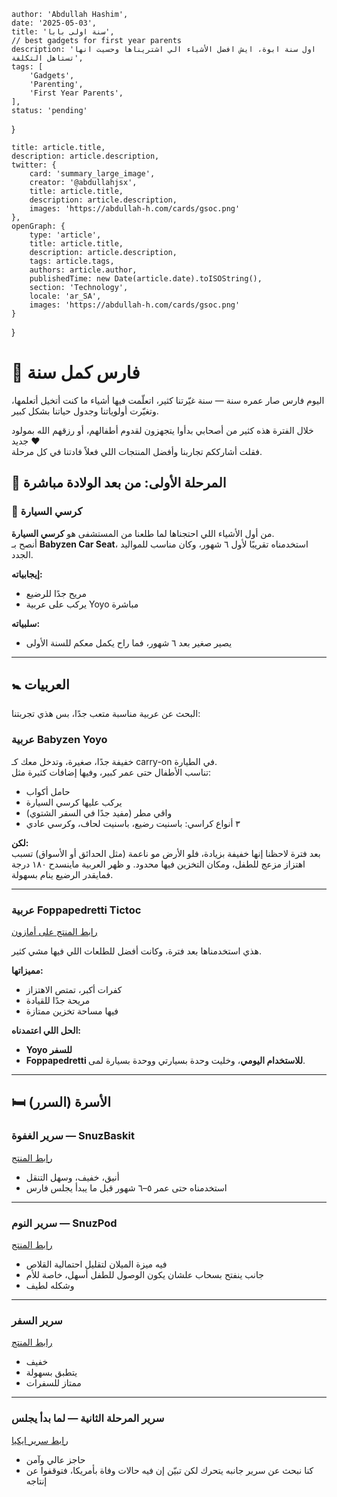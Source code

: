 
    author: 'Abdullah Hashim',
    date: '2025-05-03',
    title: 'سنة اولى بابا',
    // best gadgets for first year parents
    description: 'اول سنة ابوة، ايش افضل الأشياء الي اشتريناها وحسيت انها تستاهل التكلفة',
    tags: [
        'Gadgets',
        'Parenting',
        'First Year Parents',
    ],
    status: 'pending'
}

    title: article.title,
    description: article.description,
    twitter: {
        card: 'summary_large_image',
        creator: '@abdullahjsx',
        title: article.title,
        description: article.description,
        images: 'https://abdullah-h.com/cards/gsoc.png'
    },
    openGraph: {
        type: 'article',
        title: article.title,
        description: article.description,
        tags: article.tags,
        authors: article.author,
        publishedTime: new Date(article.date).toISOString(),
        section: 'Technology',
        locale: 'ar_SA',
        images: 'https://abdullah-h.com/cards/gsoc.png'
    }
}




# 🎉 فارس كمل سنة

اليوم فارس صار عمره سنة — سنة غيّرتنا كثير، اتعلّمت فيها أشياء ما كنت أتخيل أتعلمها، وتغيّرت أولوياتنا وجدول حياتنا بشكل كبير.

خلال الفترة هذه كثير من أصحابي بدأوا يتجهزون لقدوم أطفالهم، أو رزقهم الله بمولود جديد ❤️  
فقلت أشارككم تجاربنا وأفضل المنتجات اللي فعلاً فادتنا في كل مرحلة.


## 👶 المرحلة الأولى: من بعد الولادة مباشرة

### 🍼 كرسي السيارة  
من أول الأشياء اللي احتجناها لما طلعنا من المستشفى هو **كرسي السيارة**.  
أنصح بـ **Babyzen Car Seat**، استخدمناه تقريبًا لأول ٦ شهور، وكان مناسب للمواليد الجدد.

**إيجابياته:**
- مريح جدًا للرضيع  
- يركب على عربية Yoyo مباشرة

**سلبياته:**
- يصير صغير بعد ٦ شهور، فما راح يكمل معكم للسنة الأولى

---

## 🚼 العربيات

البحث عن عربية مناسبة متعب جدًا، بس هذي تجربتنا:

### عربية Babyzen Yoyo  
خفيفة جدًا، صغيرة، وتدخل معك كـ carry-on في الطيارة.  
تناسب الأطفال حتى عمر كبير، وفيها إضافات كثيرة مثل:

- حامل أكواب  
- يركب عليها كرسي السيارة  
- واقي مطر (مفيد جدًا في السفر الشتوي)  
- ٣ أنواع كراسي: باسنيت رضيع، باسنيت لحاف، وكرسي عادي

**لكن:**  
بعد فترة لاحظنا إنها خفيفة بزيادة، فلو الأرض مو ناعمة (مثل الحدائق أو الأسواق) تسبب اهتزاز مزعج للطفل، ومكان التخزين فيها محدود.
و ظهر العربية ماينسدح ١٨٠ درجة فمايقدر الرضيع ينام بسهولة.

---

### عربية Foppapedretti Tictoc  
[رابط المنتج على أمازون](https://amzn.to/4jGTj2C)

هذي استخدمناها بعد فترة، وكانت أفضل للطلعات اللي فيها مشي كثير.

**مميزاتها:**
- كفرات أكبر، تمتص الاهتزاز  
- مريحة جدًا للقيادة  
- فيها مساحة تخزين ممتازة

**الحل اللي اعتمدناه:**  
- **Yoyo للسفر**  
- **Foppapedretti للاستخدام اليومي**، وخليت وحدة بسيارتي ووحدة بسيارة لمى.

---

## 🛏️ الأسرة (السرر)

### سرير الغفوة — SnuzBaskit  
[رابط المنتج](https://amzn.to/4m0SD9F)

- أنيق، خفيف، وسهل التنقل  
- استخدمناه حتى عمر ٥–٦ شهور قبل ما يبدأ يجلس فارس

---

### سرير النوم — SnuzPod  
[رابط المنتج](https://amzn.to/42Y11hr)

- فيه ميزة الميلان لتقليل احتمالية القلاص  
- جانب ينفتح بسحاب علشان يكون الوصول للطفل أسهل، خاصة للأم
- وشكله لطيف

---

### سرير السفر  
[رابط المنتج](https://amzn.to/4d4qhrh)

- خفيف  
- يتطبق بسهولة  
- ممتاز للسفرات

---

### سرير المرحلة الثانية — لما بدأ يجلس  
[رابط سرير ايكيا](https://www.ikea.com/sa/en/p/sundvik-cot-white-00248567/?gbraid=0AAAAAo5JCUKIhfg6Alp_x7mmOA13cZFPW)

- حاجز عالي وآمن  
- كنا نبحث عن سرير جانبه يتحرك لكن تبيّن إن فيه حالات وفاة بأمريكا، فتوقفوا عن إنتاجه

